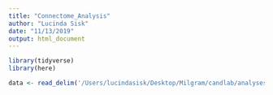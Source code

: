 ```yaml
---
title: "Connectome_Analysis"
author: "Lucinda Sisk"
date: "11/13/2019"
output: html_document
---
```


```r
library(tidyverse)
library(here)

data <- read_delim('/Users/lucindasisk/Desktop/Milgram/candlab/analyses/shapes/dwi/data/5_Tract_Reconstruction/sub-A687/sub-A687_wholeseg_SIFT_msCSD_connectome.txt', ' ', col_names=FALSE)

```
